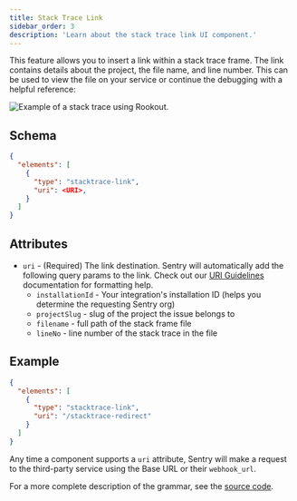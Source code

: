 ```yaml
---
title: Stack Trace Link
sidebar_order: 3
description: 'Learn about the stack trace link UI component.'
---
```


This feature allows you to insert a link within a stack trace frame. The link contains details about the project, the file name, and line number. This can be used to view the file on your service or continue the debugging with a helpful reference:

![Example of a stack trace using Rookout.](stack-trace-example.png)

## Schema

```json {filename:schema.json}
{
  "elements": [
    {
      "type": "stacktrace-link",
      "uri": <URI>,
    }
  ]
}
```

## Attributes

- `uri` - (Required) The link destination. Sentry will automatically add the following query params to the link. Check out our [URI Guidelines](/product/integrations/integration-platform/ui-components/#uri-guidelines) documentation for formatting help.
  - `installationId` - Your integration's installation ID (helps you determine the requesting Sentry org)
  - `projectSlug` - slug of the project the issue belongs to
  - `filename` - full path of the stack frame file
  - `lineNo` - line number of the stack trace in the file

## Example

```json {filename:schema.json}
{
  "elements": [
    {
      "type": "stacktrace-link",
      "uri": "/stacktrace-redirect"
    }
  ]
}
```

Any time a component supports a `uri` attribute, Sentry will make a request to the third-party service using the Base URL or their `webhook_url`.

For a more complete description of the grammar, see the [source code](https://github.com/getsentry/sentry/blob/master/src/sentry/api/validators/sentry_apps/schema.py).
